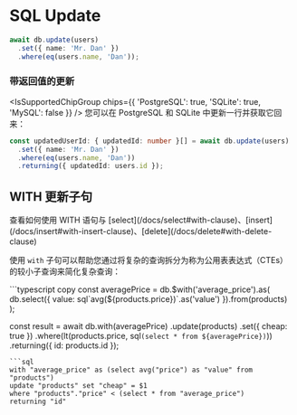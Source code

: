 
# SQL Update

```typescript copy
await db.update(users)
  .set({ name: 'Mr. Dan' })
  .where(eq(users.name, 'Dan'));
```

### 带返回值的更新
<IsSupportedChipGroup chips={{ 'PostgreSQL': true, 'SQLite': true, 'MySQL': false }} />
您可以在 PostgreSQL 和 SQLite 中更新一行并获取它回来：
```typescript copy
const updatedUserId: { updatedId: number }[] = await db.update(users)
  .set({ name: 'Mr. Dan' })
  .where(eq(users.name, 'Dan'))
  .returning({ updatedId: users.id });
```

## WITH 更新子句

<Callout>
  查看如何使用 WITH 语句与 [select](/docs/select#with-clause)、[insert](/docs/insert#with-insert-clause)、[delete](/docs/delete#with-delete-clause)
</Callout>

使用 `with` 子句可以帮助您通过将复杂的查询拆分为称为公用表表达式（CTEs）的较小子查询来简化复杂查询：
<Section>
```typescript copy
const averagePrice = db.$with('average_price').as(
        db.select({ value: sql`avg(${products.price})`.as('value') }).from(products)
);

const result = await db.with(averagePrice)
		.update(products)
		.set({
			cheap: true
		})
		.where(lt(products.price, sql`(select * from ${averagePrice})`))
		.returning({
			id: products.id
		});
```
```sql
with "average_price" as (select avg("price") as "value" from "products") 
update "products" set "cheap" = $1 
where "products"."price" < (select * from "average_price") 
returning "id"
```
</Section>